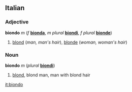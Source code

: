 ==Italian==
===Adjective===
'''biondo''' ''m'' (''f'' '''[[bionda]]''', ''m plural'' '''[[biondi]]''', ''f plural'' '''[[bionde]]''')

#[[blond]] (''man, man's hair''), [[blonde]] (''woman, woman's hair'')

===Noun===
'''biondo''' ''m'' (''plural'' '''[[biondi]]''')

#[[blond]], blond man, man with blond hair

[[it:biondo]]